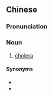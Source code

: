 ==Chinese==
{{zh-forms|type=21}}

===Pronunciation===
{{zh-pron
|mn=làu-thò͘-soa
|cat=n
}}

===Noun===
{{zh-noun}}

# [[cholera]]

====Synonyms====
* {{zh-l|霍亂}}
* {{zh-l|落吐症}}